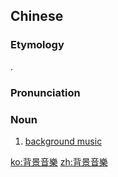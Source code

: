 {{also|背景音乐}}
==Chinese==
{{zh-forms|s=背景音乐|type=22}}

===Etymology===
{{calque|zh|en|background music}}.

===Pronunciation===
{{zh-pron
|m=bèijǐng yīnyuè
|c=bui3 ging2 jam1 ngok6
|cat=n
}}

===Noun===
{{zh-noun}}

# {{lb|zh|music}} [[background music]]

[[ko:背景音樂]]
[[zh:背景音樂]]